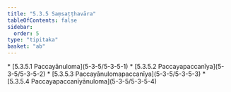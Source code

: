 ```yaml
---
title: "5.3.5 Saṃsaṭṭhavāra"
tableOfContents: false
sidebar:
  order: 5
type: "tipitaka"
basket: "ab"
---
```



<DynamicBreadcrumb />



<TableOfContents>
* [5.3.5.1 Paccayānuloma](5-3-5/5-3-5-1)
* [5.3.5.2 Paccayapaccanīya](5-3-5/5-3-5-2)
* [5.3.5.3 Paccayānulomapaccanīya](5-3-5/5-3-5-3)
* [5.3.5.4 Paccayapaccanīyānuloma](5-3-5/5-3-5-4)
</TableOfContents>